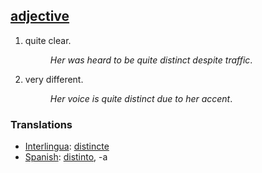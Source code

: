 == [[adjective]] ==
#quite clear.
#:''Her was heard to be quite distinct despite traffic''.
#very different.
#:''Her voice is quite distinct due to her accent''.

=== Translations ===
*[[Interlingua]]: [[distincte]]
*[[Spanish]]: [[distinto]], -a